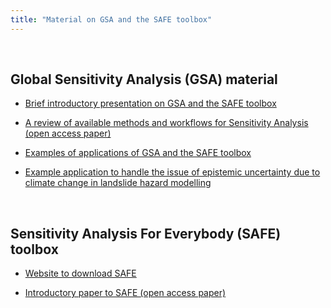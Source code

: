 ```yaml
---
title: "Material on GSA and the SAFE toolbox"
---
```


<br> 

## Global Sensitivity Analysis (GSA) material

 - <a href="GSA and SAFE introduction.pdf#" class="download" title="Download GSA and SAFE intro as PDF">Brief introductory presentation on GSA and the SAFE toolbox</a>		

 - [A review of available methods and workflows for Sensitivity Analysis (open access paper)](https://www.sciencedirect.com/science/article/pii/S1364815216300287)

 - <a href="GSA_Case_Studies.pdf#" class="download" title="Download examples of GSA and SAFE as PDF">Examples of applications of GSA and the SAFE toolbox</a>	
 
 - [Example application to handle the issue of epistemic uncertainty due to climate change in landslide hazard modelling](https://www.nat-hazards-earth-syst-sci.net/17/225/2017/nhess-17-225-2017-discussion.html)
 
<br>  
 
## Sensitivity Analysis For Everybody (SAFE) toolbox
 
 - [Website to download SAFE](https://www.safetoolbox.info/)

- [Introductory paper to SAFE (open access paper)](https://www.sciencedirect.com/science/article/pii/S1364815215001188)

